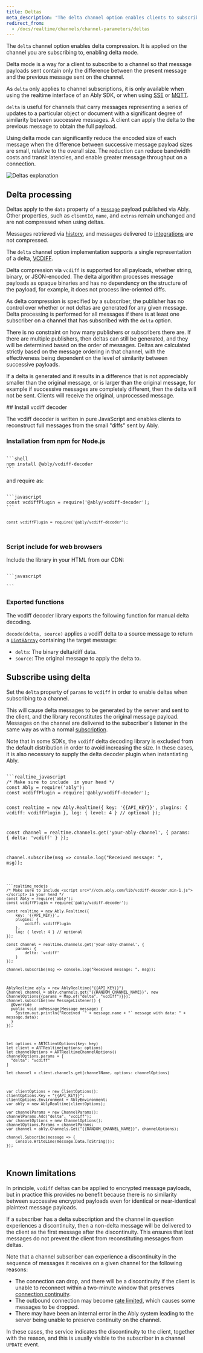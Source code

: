 ```yaml
---
title: Deltas
meta_description: "The delta channel option enables clients to subscribe to a channel and only receive the difference between the present and previous message."
redirect_from:
  - /docs/realtime/channels/channel-parameters/deltas
---
```


The `delta` channel option enables delta compression. It is applied on the channel you are subscribing to, enabling delta mode.

Delta mode is a way for a client to subscribe to a channel so that message payloads sent contain only the difference between the present message and the previous message sent on the channel.

As `delta` only applies to channel subscriptions, it is only available when using the realtime interface of an Ably SDK, or when using [SSE](/docs/protocols/sse) or [MQTT](/docs/protocols/mqtt).

`delta` is useful for channels that carry messages representing a series of updates to a particular object or document with a significant degree of similarity between successive messages. A client can apply the delta to the previous message to obtain the full payload.

Using delta mode can significantly reduce the encoded size of each message when the difference between successive message payload sizes are small, relative to the overall size. The reduction can reduce bandwidth costs and transit latencies, and enable greater message throughput on a connection.

![Deltas explanation](../../../../images/content/realtime/delta-messages.png)

## Delta processing <a id="processing"/>

Deltas apply to the `data` property of a [`Message`](/docs/channels/messages) payload published via Ably. Other properties, such as `clientId`, `name`, and `extras` remain unchanged and are not compressed when using deltas.

Messages retrieved via [history](/docs/storage-history/history), and messages delivered to [integrations](/docs/integrations) are not compressed.

The `delta` channel option implementation supports a single representation of a delta, [VCDIFF](https://tools.ietf.org/html/rfc3284).

Delta compression via `vcdiff` is supported for all payloads, whether string, binary, or JSON-encoded. The delta algorithm processes message payloads as opaque binaries and has no dependency on the structure of the payload, for example, it does not process line-oriented diffs.

As delta compression is specified by a subscriber, the publisher has no control over whether or not deltas are generated for any given message. Delta processing is performed for all messages if there is at least one subscriber on a channel that has subscribed with the `delta` option.

There is no constraint on how many publishers or subscribers there are. If there are multiple publishers, then deltas can still be generated, and they will be determined based on the order of messages. Deltas are calculated strictly based on the message ordering in that channel, with the effectiveness being dependent on the level of similarity between successive payloads.

If a delta is generated and it results in a difference that is not appreciably smaller than the original message, or is larger than the original message, for example if successive messages are completely different, then the delta will not be sent. Clients will receive the original, unprocessed message.

<If lang="javascript,nodejs">
## Install vcdiff decoder <a id="vcdiff"/>

The vcdiff decoder is written in pure JavaScript and enables clients to reconstruct full messages from the small "diffs" sent by Ably.

### Installation from npm for Node.js <a id="install"/>

<Code fixed="true">
```shell
npm install @ably/vcdiff-decoder
```
</Code>

and require as:

<Code>
```javascript
const vcdiffPlugin = require('@ably/vcdiff-decoder');
```

```nodejs
const vcdiffPlugin = require('@ably/vcdiff-decoder');
```
</Code>

### Script include for web browsers <a id="browsers"/>

Include the library in your HTML from our CDN:

<Code fixed="true">
```javascript
<script src="https://cdn.ably.io/lib/vcdiff-decoder.min-1.js"></script>
```
</Code>

### Exported functions <a id="exported"/>

The vcdiff decoder library exports the following function for manual delta decoding.

`decode(delta, source)` applies a vcdiff delta to a source message to return a [`Uint8Array`](https://nodejs.org/api/buffer.html#buffer) containing the target message:

* `delta`: The binary delta/diff data.
* `source`: The original message to apply the delta to.
</If>

## Subscribe using delta <a id="subscribe"/>

Set the `delta` property of `params` to `vcdiff` in order to enable deltas when subscribing to a channel.

This will cause delta messages to be generated by the server and sent to the client, and the library reconstitutes the original message payload. Messages on the channel are delivered to the subscriber's listener in the same way as with a normal [subscription](/docs/pub-sub#subscribe).

Note that in some SDKs, the `vcdiff` delta decoding library is excluded from the default distribution in order to avoid increasing the size. In these cases, it is also necessary to supply the delta decoder plugin when instantiating Ably.

<Code>
```realtime_javascript
/* Make sure to include <script src="//cdn.ably.com/lib/vcdiff-decoder.min-1.js"></script> in your head */
const Ably = require('ably');
const vcdiffPlugin = require('@ably/vcdiff-decoder');

const realtime = new Ably.Realtime({
    key: '{{API_KEY}}',
    plugins: {
        vcdiff: vcdiffPlugin
    },
    log: { level: 4 } // optional
});

const channel = realtime.channels.get('your-ably-channel', {
    params: {
        delta: 'vcdiff'
    }
});

channel.subscribe(msg => console.log("Received message: ", msg));
```

```realtime_nodejs
/* Make sure to include <script src="//cdn.ably.com/lib/vcdiff-decoder.min-1.js"></script> in your head */
const Ably = require('ably');
const vcdiffPlugin = require('@ably/vcdiff-decoder');

const realtime = new Ably.Realtime({
    key: '{{API_KEY}}',
    plugins: {
        vcdiff: vcdiffPlugin
    },
    log: { level: 4 } // optional
});

const channel = realtime.channels.get('your-ably-channel', {
    params: {
        delta: 'vcdiff'
    }
});

channel.subscribe(msg => console.log("Received message: ", msg));
```

```realtime_java
AblyRealtime ably = new AblyRealtime("{{API_KEY}}")
Channel channel = ably.channels.get("{{RANDOM_CHANNEL_NAME}}", new ChannelOptions{{params = Map.of("delta", "vcdiff")}});
channel.subscribe(new MessageListener() {
  @Override
  public void onMessage(Message message) {
    System.out.println("Received `" + message.name + "` message with data: " + message.data);
  }
});
```

```realtime_swift
let options = ARTClientOptions(key: key)
let client = ARTRealtime(options: options)
let channelOptions = ARTRealtimeChannelOptions()
channelOptions.params = [
  "delta": "vcdiff"
]

let channel = client.channels.get(channelName, options: channelOptions)
```

```realtime_csharp
var clientOptions = new ClientOptions();
clientOptions.Key = "{{API_KEY}}";
clientOptions.Environment = AblyEnvironment;
var ably = new AblyRealtime(clientOptions);

var channelParams = new ChannelParams();
channelParams.Add("delta", "vcdiff");
var channelOptions = new ChannelOptions();
channelOptions.Params = channelParams;
var channel = ably.Channels.Get("{{RANDOM_CHANNEL_NAME}}", channelOptions);

channel.Subscribe(message => {
    Console.WriteLine(message.Data.ToString());
});
```
</Code>

## Known limitations <a id="limitations"/>

In principle, `vcdiff` deltas can be applied to encrypted message payloads, but in practice this provides no benefit because there is no similarity between successive encrypted payloads even for identical or near-identical plaintext message payloads.

If a subscriber has a delta subscription and the channel in question experiences a discontinuity, then a non-delta message will be delivered to the client as the first message after the discontinuity. This ensures that lost messages do not prevent the client from reconstituting messages from deltas.

Note that a channel subscriber can experience a discontinuity in the sequence of messages it receives on a given channel for the following reasons:

* The connection can drop, and there will be a discontinuity if the client is unable to reconnect within a two-minute window that preserves [connection continuity](/docs/connect/states).
* The outbound connection may become [rate limited](/docs/platform/pricing/limits), which causes some messages to be dropped.
* There may have been an internal error in the Ably system leading to the server being unable to preserve continuity on the channel.

In these cases, the service indicates the discontinuity to the client, together with the reason, and this is usually visible to the subscriber in a channel `UPDATE` event.
